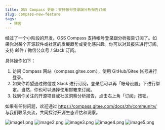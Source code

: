 ```yaml
---
title: OSS Compass 更新：支持帐号登录跟分析报告订阅
slug: compass-new-feature
tags:
  - 博客
---
```


经过了一个小阶段的开发，OSS Compass 支持帐号登录跟分析报告订阅了。如果你对某个开源软件或社区的发展趋势或变化感兴趣。你可以对其报告进行订阅。支持 邮件 / 微信公众号 / Slack 订阅。

<!--truncate-->

具体操作如下：

1. 访问 Compass 网站（compass.gitee.com），使用 GitHub/Gitee 帐号进行登录。
2. 如果你希望通过微信或 Slack 进行订阅，登录后可以再「帐号设置」下进行绑定。当然，你也可以选择使用邮箱来订阅。
3. 找到你关注的开源项目或社区洞察分析报告，点击右上角「订阅」按钮。

如果有任何问题，欢迎通过 https://compass.gitee.com/docs/zh/community/ 与我们联系交流，共同探讨开源生态评估和洞察。

![image1.png](media/compass-new-feature.png)
![image2.png](media/compass-new-feature2.png)
![image3.png](media/compass-new-feature3.jpg)
![image4.png](media/compass-new-feature4.jpg)
![image5.png](media/compass-new-feature5.png)
